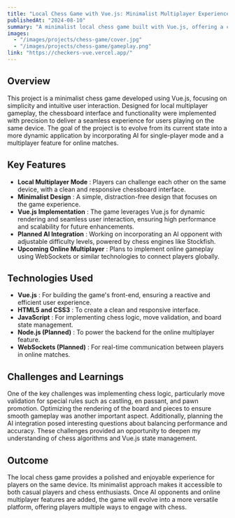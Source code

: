 ```yaml
---
title: "Local Chess Game with Vue.js: Minimalist Multiplayer Experience"
publishedAt: "2024-08-10"
summary: "A minimalist local chess game built with Vue.js, offering a clean and user-friendly interface. Currently focused on local multiplayer, with plans to expand into AI opponents and online play."
images:
  - "/images/projects/chess-game/cover.jpg"
  - "/images/projects/chess-game/gameplay.png"
link: "https://checkers-vue.vercel.app/"
---
```


## Overview

This project is a minimalist chess game developed using Vue.js, focusing on simplicity and intuitive user interaction. Designed for local multiplayer gameplay, the chessboard interface and functionality were implemented with precision to deliver a seamless experience for users playing on the same device. The goal of the project is to evolve from its current state into a more dynamic application by incorporating AI for single-player mode and a multiplayer feature for online matches.

## Key Features

- **Local Multiplayer Mode** : Players can challenge each other on the same device, with a clean and responsive chessboard interface.
- **Minimalist Design** : A simple, distraction-free design that focuses on the game experience.
- **Vue.js Implementation** : The game leverages Vue.js for dynamic rendering and seamless user interaction, ensuring high performance and scalability for future enhancements.
- **Planned AI Integration** : Working on incorporating an AI opponent with adjustable difficulty levels, powered by chess engines like Stockfish.
- **Upcoming Online Multiplayer** : Plans to implement online gameplay using WebSockets or similar technologies to connect players globally.

## Technologies Used

- **Vue.js** : For building the game's front-end, ensuring a reactive and efficient user experience.
- **HTML5 and CSS3** : To create a clean and responsive interface.
- **JavaScript** : For implementing chess logic, move validation, and board state management.
- **Node.js (Planned)** : To power the backend for the online multiplayer feature.
- **WebSockets (Planned)** : For real-time communication between players in online matches.

## Challenges and Learnings

One of the key challenges was implementing chess logic, particularly move validation for special rules such as castling, en passant, and pawn promotion. Optimizing the rendering of the board and pieces to ensure smooth gameplay was another important aspect. Additionally, planning the AI integration posed interesting questions about balancing performance and accuracy. These challenges provided an opportunity to deepen my understanding of chess algorithms and Vue.js state management.

## Outcome

The local chess game provides a polished and enjoyable experience for players on the same device. Its minimalist approach makes it accessible to both casual players and chess enthusiasts. Once AI opponents and online multiplayer features are added, the game will evolve into a more versatile platform, offering players multiple ways to engage with chess.
